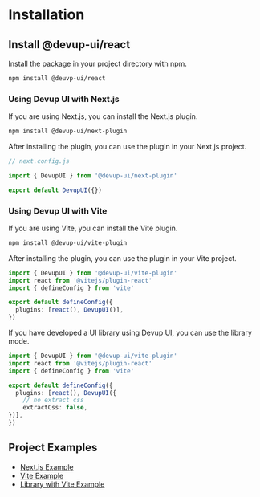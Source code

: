 # Installation


## Install @devup-ui/react

Install the package in your project directory with npm.

```bash
npm install @deuvp-ui/react
```

### Using Devup UI with Next.js

If you are using Next.js, you can install the Next.js plugin.

```bash
npm install @devup-ui/next-plugin
```

After installing the plugin, you can use the plugin in your Next.js project.

```js
// next.config.js

import { DevupUI } from '@devup-ui/next-plugin'

export default DevupUI({})
````

### Using Devup UI with Vite

If you are using Vite, you can install the Vite plugin.

```bash
npm install @devup-ui/vite-plugin
```

After installing the plugin, you can use the plugin in your Vite project.

```ts
import { DevupUI } from '@devup-ui/vite-plugin'
import react from '@vitejs/plugin-react'
import { defineConfig } from 'vite'

export default defineConfig({
  plugins: [react(), DevupUI()],
})
```

If you have developed a UI library using Devup UI, you can use the library mode.

```ts
import { DevupUI } from '@devup-ui/vite-plugin'
import react from '@vitejs/plugin-react'
import { defineConfig } from 'vite'

export default defineConfig({
  plugins: [react(), DevupUI({
    // no extract css
    extractCss: false,
})],
})
```

## Project Examples

- [Next.js Example](https://github.com/dev-five-git/devup-ui/tree/main/apps/next)
- [Vite Example](https://github.com/dev-five-git/devup-ui/tree/main/apps/vite)
- [Library with Vite Example](https://github.com/dev-five-git/devup-ui/tree/main/apps/vite-lib)
